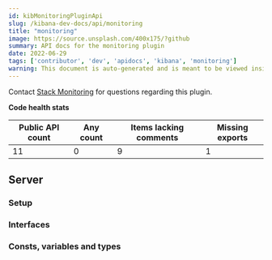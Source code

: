 ```yaml
---
id: kibMonitoringPluginApi
slug: /kibana-dev-docs/api/monitoring
title: "monitoring"
image: https://source.unsplash.com/400x175/?github
summary: API docs for the monitoring plugin
date: 2022-06-29
tags: ['contributor', 'dev', 'apidocs', 'kibana', 'monitoring']
warning: This document is auto-generated and is meant to be viewed inside our experimental, new docs system. Reach out in #docs-engineering for more info.
---
```




Contact [Stack Monitoring](https://github.com/orgs/elastic/teams/stack-monitoring-ui) for questions regarding this plugin.

**Code health stats**

| Public API count  | Any count | Items lacking comments | Missing exports |
|-------------------|-----------|------------------------|-----------------|
| 11 | 0 | 9 | 1 |

## Server

### Setup
<DocDefinitionList data={[monitoringObj.server.setup]}/>

### Interfaces
<DocDefinitionList data={monitoringObj.server.interfaces}/>

### Consts, variables and types
<DocDefinitionList data={monitoringObj.server.misc}/>

